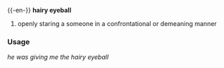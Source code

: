 {{-en-}}
'''hairy eyeball'''
#openly staring a someone in a confrontational or demeaning manner

===Usage===
''he was giving me the hairy eyeball''
